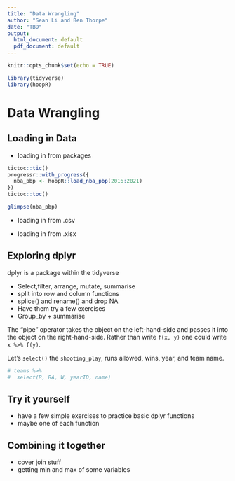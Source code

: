 ```yaml
---
title: "Data Wrangling"
author: "Sean Li and Ben Thorpe"
date: "TBD"
output:
  html_document: default
  pdf_document: default
---
```


```r
knitr::opts_chunk$set(echo = TRUE)
```

```r
library(tidyverse)
library(hoopR)
```


# Data Wrangling

## Loading in Data

- loading in from packages

```r
tictoc::tic()
progressr::with_progress({
  nba_pbp <- hoopR::load_nba_pbp(2016:2021)
})
tictoc::toc()
```

```r
glimpse(nba_pbp)
```


- loading in from .csv

- loading in from .xlsx

## Exploring dplyr

dplyr is a package within the tidyverse

- Select,filter, arrange, mutate, summarise
- split into row and column functions 
- splice() and rename() and drop NA
- Have them try a few exercises
- Group_by + summarise 

The "pipe" operator takes the object on the left-hand-side and passes it into
the object on the right-hand-side. Rather than write `f(x, y)` one could
write `x %>% f(y)`.

Let's `select()` the `shooting_play`, runs allowed, wins, year, and team name.

```r
# teams %>% 
#  select(R, RA, W, yearID, name)
```



## Try it yourself 
- have a few simple exercises to practice basic dplyr functions
- maybe one of each function


## Combining it together

- cover join stuff
- getting min and max of some variables




